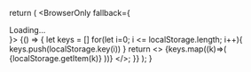 
  return (
    <BrowserOnly fallback={<div>Loading...</div>}>
      {() => {
        let keys = []
        for(let i=0; i <= localStorage.length; i++){
          keys.push(localStorage.key(i))
        }
        return <>
        {keys.map((k)=>(<CodeBlock title={k} key={k}>
          {localStorage.getItem(k)}
        </CodeBlock>))}
        </>;
      }}
    </BrowserOnly>
  );
}

<Hello />